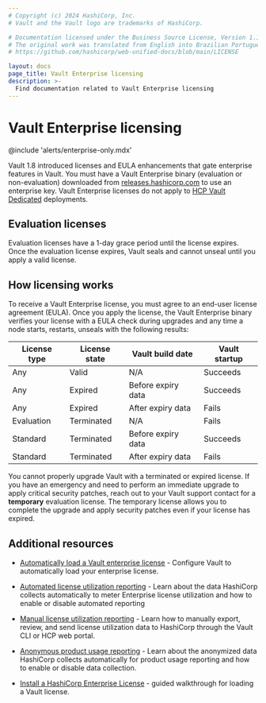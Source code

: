 ```yaml
---
# Copyright (c) 2024 HashiCorp, Inc.
# Vault and the Vault logo are trademarks of HashiCorp.

# Documentation licensed under the Business Source License, Version 1.1.
# The original work was translated from English into Brazilian Portuguese.
# https://github.com/hashicorp/web-unified-docs/blob/main/LICENSE

layout: docs
page_title: Vault Enterprise licensing
description: >-
  Find documentation related to Vault Enterprise licensing
---
```


# Vault Enterprise licensing

@include 'alerts/enterprise-only.mdx'

Vault 1.8 introduced licenses and EULA enhancements that gate enterprise
features in Vault. You must have a Vault Enterprise binary (evaluation or
non-evaluation) downloaded from
[releases.hashicorp.com](https://releases.hashicorp.com/vault/) to use an
enterprise key. Vault Enterprise licenses do not apply to
[HCP Vault Dedicated](/hcp/docs/vault/what-is-hcp-vault) deployments.


## Evaluation licenses

Evaluation licenses have a 1-day grace period until the license expires. Once
the evaluation license expires, Vault seals and cannot unseal until you apply
a valid license.


## How licensing works

To receive a Vault Enterprise license, you must agree to an end-user license
agreement (EULA). Once you apply the license, the Vault Enterprise binary
verifies your license with a EULA check during upgrades and any time a node
starts, restarts, unseals with the following results:

License type | License state | Vault build date   | Vault startup
------------ | ------------- | ------------------ | -------------
Any          | Valid         | N/A                | Succeeds
Any          | Expired       | Before expiry data | Succeeds
Any          | Expired       | After expiry data  | Fails
Evaluation   | Terminated    | N/A                | Fails
Standard     | Terminated    | Before expiry data | Succeeds
Standard     | Terminated    | After expiry data  | Fails


<Tip title="Applying security upgrades with an expired license">

You cannot properly upgrade Vault with a terminated or expired license. If you
have an emergency and need to perform an immediate upgrade to apply critical
security patches, reach out to your Vault support contact for a **temporary**
evaluation license. The temporary license allows you to complete the upgrade and
apply security patches even if your license has expired.

</Tip>


## Additional resources

<Tabs>

<Tab heading="Guides">

- [Automatically load a Vault enterprise license](/vault/docs/enterprise/license/autoloading) -
  Configure Vault to automatically load your enterprise license.

- [Automated license utilization reporting](/vault/docs/enterprise/license/autoloading) -
  Learn about the data HashiCorp collects automatically to meter Enterprise
  license utilization and how to enable or disable automated reporting

- [Manual license utilization reporting](/vault/docs/enterprise/license/manual-reporting) -
  Learn how to manually export, review, and send license utilization data to
  HashiCorp through the Vault CLI or HCP web portal.

- [Anonymous product usage reporting](/vault/docs/enterprise/license/product-usage-reporting) -
  Learn about the anonymized data HashiCorp collects automatically for product
  usage reporting and how to enable or disable data collection.

</Tab>

<Tab heading="Tutorials">

- [Install a HashiCorp Enterprise License](/vault/tutorials/enterprise/hashicorp-enterprise-license) -
  guided walkthrough for loading a Vault license.

</Tab>

</Tabs>
